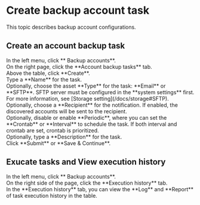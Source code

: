 # Create backup account task

This topic describes backup account configurations.

## Create an account backup task

<Steps>

<div>
<Nav name="pam" />
</div>

<div>
In the left menu, click **<Icon name="search" /> Backup accounts**.
</div>

<div>
On the right page, click the **Account backup tasks** tab.
</div>

<div>
Above the table, click **Create**.
</div>

<div>
Type a **Name** for the task.
</div>

<div>
Optionally, choose the asset **Type** for the task: **Email** or **SFTP**.
<HorizontalTable 
headers={['Type', 'Description']} 
rows={[
    ["Email", "The backup will be sent to the email address. If both recipients A and B are set, the account's ciphertext will be split into two parts; The file encryption password can be configured in the recipients' user preference settings."], 
    ["SFTP", "The backup will be sent to the SFTP server. If both server A and B are set, the account's ciphertext will be split into two parts;"],
]}
/>
<Alert type="note">
SFTP server must be configured in the **system settings** first. For more information, see [Storage setting](/docs/storage#SFTP).
</Alert>
</div>

<div>
Optionally, choose a **Recipient** for the notification. If enabled, the discovered accounts will be sent to the recipient.
</div>

<div>
Optionally, disable or enable **Periodic**, where you can set the **Crontab** or **Interval** to schedule the task. 
If both interval and crontab are set, crontab is prioritized.
</div>

<div>
Optionally, type a **Description** for the task.
</div>

<div>
Click **Submit** or **Save & Continue**.
</div>

</Steps>

## Exucate tasks and View execution history

<Steps>

<div>
<Nav name="pam" />
</div>

<div>
In the left menu, click **<Icon name="search" /> Backup accounts**.
</div>

<div>
On the right side of the page, click the **Execution history** tab.
</div>

<div>
In the **Execution history** tab, you can view the **Log** and **Report** of task execution history in the table.
</div>

</Steps>
